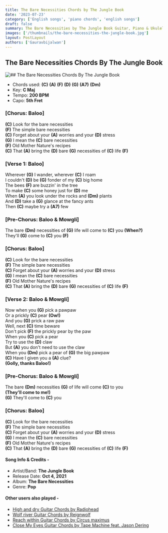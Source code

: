 ```yaml
---
title: The Bare Necessities Chords by The Jungle Book
date: '2023-07-23'
category: ['English songs', 'piano chords', 'english songs']
draft: false
summary: The Bare Necessities by The Jungle Book Guitar, Piano & Ukulele chords. Chords used - (C) (A) (F) (D) (G) (A7) (Dm), Capo - 5th Fret, Key - C Major
images: ['/thumbnails/the-bare-necessities-the-jungle-book.jpg']
layout: PostLayout
authors: ['Gauravbijalwan']
---
```


## The Bare Necessities Chords By The Jungle Book

![## The Bare Necessities Chords By The Jungle Book](/thumbnails/the-bare-necessities-the-jungle-book.jpg)

- Chords used: **(C)** **(A)** **(F)** **(D)** **(G)** **(A7)** **(Dm)**
- Key: **C Maj**
- Tempo: **200 BPM**
- Capo: **5th Fret**

### [Chorus: Baloo]

**(C)** Look for the bare necessities \
**(F)** The simple bare necessities \
**(C)** Forget about your **(A)** worries and your **(D)** stress \
**(G)** I mean the **(C)** bare necessities \
**(F)** Old Mother Nature's recipes \
**(C)** That **(A)** bring the **(D)** bare **(G)** necessities of **(C)** life **(F)**

### [Verse 1: Baloo]

Wherever **(G)** I wander, wherever **(C)** I roam \
I couldn't **(D)** be **(G)** fonder of my **(C)** big home \
The bees **(F)** are buzzin' in the tree \
To make **(C)** some honey just for **(D)** me \
When **(A)** you look under the rocks and **(Dm)** plants \
And **(D)** take a **(G)** glance at the fancy ants \
Then **(C)** maybe try a **(A7)** few

### [Pre-Chorus: Baloo & Mowgli]

The bare **(Dm)** necessities of **(G)** life will come to **(C)** you **(When?)** \
They'll **(G)** come to **(C)** you **(F)**

### [Chorus: Baloo]

**(C)** Look for the bare necessities \
**(F)** The simple bare necessities \
**(C)** Forget about your **(A)** worries and your **(D)** stress \
**(G)** I mean the **(C)** bare necessities \
**(F)** Old Mother Nature's recipes \
**(C)** That **(A)** bring the **(D)** bare **(G)** necessities of **(C)** life **(F)**

### [Verse 2: Baloo & Mowgli]

Now when you **(G)** pick a pawpaw \
Or a prickly **(C)** pear **(Ow!)** \
And you **(G)** prick a raw paw \
Well, next **(C)** time beware \
Don't pick **(F)** the prickly pear by the paw \
When you **(C)** pick a pear \
Try to use the **(D)** claw \
But **(A)** you don't need to use the claw \
When you **(Dm)** pick a pear of **(G)** the big pawpaw \
**(C)** Have I given you a **(A)** clue? \
**(Golly, thanks Baloo!)**

### [Pre-Chorus: Baloo & Mowgli]

The bare **(Dm)** necessities **(G)** of life will come **(C)** to you \
**(They'll come to me!)** \
**(G)** They'll come to **(C)** you

### [Chorus: Baloo]

**(C)** Look for the bare necessities \
**(F)** The simple bare necessities \
**(C)** Forget about your **(A)** worries and your **(D)** stress \
**(G)** I mean the **(C)** bare necessities \
**(F)** Old Mother Nature's recipes \
**(C)** That **(A)** bring the **(D)** bare **(G)** necessities of **(C)** life **(F)**

#### Song Info & Credits -

- Artist/Band: **The Jungle Book**
- Release Date: **Oct 4, 2021**
- Album: **The Bare Necessities**
- Genre: **Pop**

#### Other users also played -

- [High and dry Guitar Chords by Radiohead](https://www.chordsco.com/chords/high-and-dry-guitar-chords-by-radiohead)
- [Wolf river Guitar Chords by Reignwolf](https://www.chordsco.com/chords/wolf-river-guitar-chords-by-reignwolf)
- [Reach within Guitar Chords by Circus maximus](https://www.chordsco.com/chords/reach-within-guitar-chords-by-circus-maximus)
- [Close My Eyes Guitar Chords by Tape Machine feat. Jason Dering](https://www.chordsco.com/chords/close-my-eyes-guitar-chords-by-tape-machine-feat-jason-dering)
